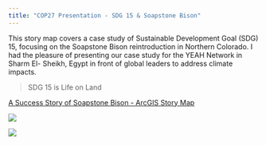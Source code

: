 ```yaml
---
title: "COP27 Presentation - SDG 15 & Soapstone Bison"
---
```


This story map covers a case study of Sustainable Development Goal (SDG) 15, focusing on the Soapstone Bison reintroduction in Northern Colorado. I had the pleasure of presenting our case study for the YEAH Network in Sharm El- Sheikh, Egypt in front of global leaders to address climate impacts.

> SDG 15 is Life on Land

[A Success Story of Soapstone Bison - ArcGIS Story Map](https://storymaps.arcgis.com/stories/83d7e2f5707845d799b12818114ebf5e)

![](images/image-1188079720.png)

![](images/image-1842230640.png)

